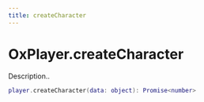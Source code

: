 ```yaml
---
title: createCharacter
---
```


# OxPlayer.createCharacter

Description..

```lua
player.createCharacter(data: object): Promise<number>
```
